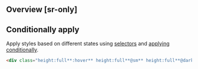 ## Overview [sr-only]
<Overview/>

## Conditionally apply
Apply styles based on different states using [selectors](/guide/state-selectors) and [applying conditionally](/guide/applying-conditionally).
```html
<div class="height:full**:hover** height:full**@sm** height:full**@dark** height:full**@print**">…</div>
```

